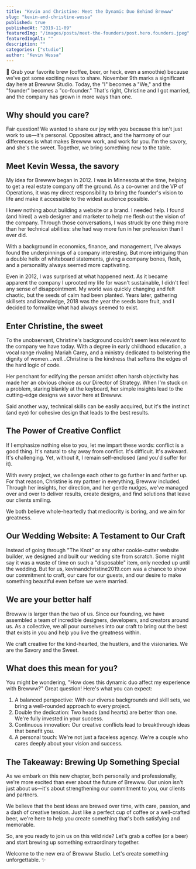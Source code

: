 ```yaml
---
title: "Kevin and Christine: Meet the Dynamic Duo Behind Brewww"
slug: "kevin-and-christine-wessa"
published: true
publishedAt: "2019-11-09"
featuredImg: "/images/posts/meet-the-founders/post.hero.founders.jpeg"
featuredImgAlt: ""
description: ""
categories: ["studio"]
author: "Kevin Wessa"
---
```


👋 Grab your favorite brew (coffee, beer, or heck, even a smoothie) because we've got some exciting news to share. November 9th marks a significant day here at Brewww Studio. Today, the "I" becomes a "We," and the "founder" becomes a "co-founder." That's right, Christine and I got married, and the company has grown in more ways than one.

## Why should you care?

Fair question! We wanted to share our joy with you because this isn't just work to us—it's personal. Opposites attract, and the harmony of our differences is what makes Brewww work, and work for you. I'm the savory, and she's the sweet. Together, we bring something new to the table.

## Meet Kevin Wessa, the savory

My idea for Brewww began in 2012. I was in Minnesota at the time, helping to get a real estate company off the ground. As a co-owner and the VP of Operations, it was my direct responsibility to bring the founder's vision to life and make it accessible to the widest audience possible.

I knew nothing about building a website or a brand. I needed help. I found (and hired) a web designer and marketer to help me flesh out the vision of the company. Through those conversations, I was struck by one thing more than her technical abilities: she had way more fun in her profession than I ever did.

With a background in economics, finance, and management, I've always found the underpinnings of a company interesting. But more intriguing than a double helix of whiteboard statements, giving a company bones, flesh, and a personality always seemed more captivating.

Even in 2012, I was surprised at what happened next. As it became apparent the company I uprooted my life for wasn't sustainable, I didn't feel any sense of disappointment. My world was quickly changing and felt chaotic, but the seeds of calm had been planted. Years later, gathering skillsets and knowledge, 2018 was the year the seeds bore fruit, and I decided to formalize what had always seemed to exist.

## Enter Christine, the sweet

To the unobservant, Christine's background couldn't seem less relevant to the company we have today. With a degree in early childhood education, a vocal range rivaling Mariah Carey, and a ministry dedicated to bolstering the dignity of women...well...Christine is the kindness that softens the edges of the hard logic of code.

Her penchant for edifying the person amidst often harsh objectivity has made her an obvious choice as our Director of Strategy. When I'm stuck on a problem, staring blankly at the keyboard, her simple insights lead to the cutting-edge designs we savor here at Brewww.

Said another way, technical skills can be easily acquired, but it's the instinct (and eye) for cohesive design that leads to the best results.

## The Power of Creative Conflict

If I emphasize nothing else to you, let me impart these words: conflict is a good thing. It's natural to shy away from conflict. It's difficult. It's awkward. It's challenging. Yet, without it, I remain self-enclosed (and you'd suffer for it).

With every project, we challenge each other to go further in and farther up. For that reason, Christine is my partner in everything, Brewww included. Through her insights, her direction, and her gentle nudges, we've managed over and over to deliver results, create designs, and find solutions that leave our clients smiling.

We both believe whole-heartedly that mediocrity is boring, and we aim for greatness.

## Our Wedding Website: A Testament to Our Craft

Instead of going through "The Knot" or any other cookie-cutter website builder, we designed and built our wedding site from scratch. Some might say it was a waste of time on such a "disposable" item, only needed up until the wedding. But for us, kevinandchristine2019.com was a chance to show our commitment to craft, our care for our guests, and our desire to make something beautiful even before we were married.

## We are your better half

Brewww is larger than the two of us. Since our founding, we have assembled a team of incredible designers, developers, and creators around us. As a collective, we all pour ourselves into our craft to bring out the best that exists in you and help you live the greatness within.

We craft creative for the kind-hearted, the hustlers, and the visionaries. We are the Savory and the Sweet.

## What does this mean for you?

You might be wondering, "How does this dynamic duo affect my experience with Brewww?" Great question! Here's what you can expect:

1. A balanced perspective: With our diverse backgrounds and skill sets, we bring a well-rounded approach to every project.
2. Double the dedication: Two heads (and hearts) are better than one. We're fully invested in your success.
3. Continuous innovation: Our creative conflicts lead to breakthrough ideas that benefit you.
4. A personal touch: We're not just a faceless agency. We're a couple who cares deeply about your vision and success.

## The Takeaway: Brewing Up Something Special

As we embark on this new chapter, both personally and professionally, we're more excited than ever about the future of Brewww. Our union isn't just about us—it's about strengthening our commitment to you, our clients and partners.

We believe that the best ideas are brewed over time, with care, passion, and a dash of creative tension. Just like a perfect cup of coffee or a well-crafted beer, we're here to help you create something that's both satisfying and memorable.

So, are you ready to join us on this wild ride? Let's grab a coffee (or a beer) and start brewing up something extraordinary together.

Welcome to the new era of Brewww Studio. Let's create something unforgettable. ✨
